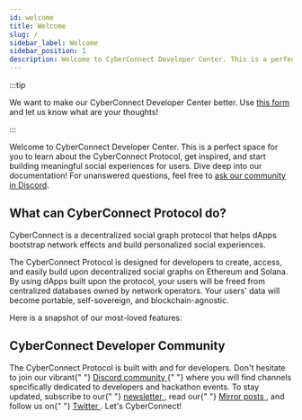 ```yaml
---
id: welcome
title: Welcome
slug: /
sidebar_label: Welcome
sidebar_position: 1
description: Welcome to CyberConnect Developer Center. This is a perfect space for you to learn about the CyberConnect Protocol, get inspired, and start building meaningful social experiences for users.
---
```


:::tip

We want to make our CyberConnect Developer Center better. Use [this form](https://9txmc3wk3bc.typeform.com/to/Oapbu1SX) and let us know what are your thoughts!

:::

Welcome to CyberConnect Developer Center. This is a perfect space for you to learn about the CyberConnect Protocol, get inspired, and start building meaningful social experiences for users. Dive deep into our documentation! For unanswered questions, feel free to [ask our community in Discord](https://discord.com/invite/cUc8VRGmPs).

## What can CyberConnect Protocol do?

CyberConnect is a decentralized social graph protocol that helps dApps bootstrap network effects and build personalized social experiences.

The CyberConnect Protocol is designed for developers to create, access, and easily build upon decentralized social graphs on Ethereum and Solana. By using dApps built upon the protocol, your users will be freed from centralized databases owned by network operators. Your users' data will become portable, self-sovereign, and blockchain-agnostic.

Here is a snapshot of our most-loved features:


<FeatureCards />

<div className="welcomeCard">
  <h2 className="anchor" id="cyberconnect-developer-community">
    CyberConnect Developer Community
    <a
      className="hash-link"
      href="#cyberconnect-developer-community"
      title="Direct link to heading"
    ></a>
  </h2>
  <p>
    The CyberConnect Protocol is built with and for developers. Don't hesitate
    to join our vibrant{" "}
    <a
      href="https://discord.com/invite/cUc8VRGmPs"
      target="_blank"
      rel="noopener noreferrer"
    >
      Discord community
    </a>{" "}
    where you will find channels specifically dedicated to developers and
    hackathon events. To stay updated, subscribe to our{" "}
    <a
      href="https://www.getrevue.co/profile/cyberconnect"
      target="_blank"
      rel="noopener noreferrer"
    >
      newsletter
    </a>
    , read our{" "}
    <a
      href="https://mirror.xyz/cyberlab.eth"
      target="_blank"
      rel="noopener noreferrer"
    >
      Mirror posts
    </a>
    , and follow us on{" "}
    <a
      href="https://twitter.com/CyberConnectHQ"
      target="_blank"
      rel="noopener noreferrer"
    >
      Twitter
    </a>
    . Let's CyberConnect!
  </p>
</div>
